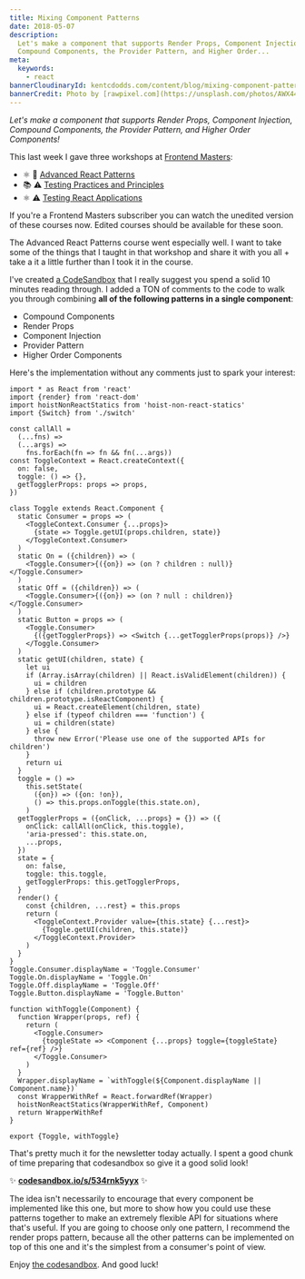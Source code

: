 ```yaml
---
title: Mixing Component Patterns
date: 2018-05-07
description:
  Let's make a component that supports Render Props, Component Injection,
  Compound Components, the Provider Pattern, and Higher Order...
meta:
  keywords:
    - react
bannerCloudinaryId: kentcdodds.com/content/blog/mixing-component-patterns/banner
bannerCredit: Photo by [rawpixel.com](https://unsplash.com/photos/AWX44zfMV-M)
---
```


_Let's make a component that supports Render Props, Component Injection,
Compound Components, the Provider Pattern, and Higher Order Components!_

This last week I gave three workshops at
[Frontend Masters](https://frontendmasters.com):

- ⚛️ 💯
  [Advanced React Patterns](https://frontendmasters.com/workshops/advanced-react-patterns)
- 📚 ⚠️
  [Testing Practices and Principles](https://frontendmasters.com/workshops/testing-practices-principles)
- ⚛️ ⚠️
  [Testing React Applications](https://frontendmasters.com/workshops/testing-react-apps)

If you're a Frontend Masters subscriber you can watch the unedited version of
these courses now. Edited courses should be available for these soon.

The Advanced React Patterns course went especially well. I want to take some of
the things that I taught in that workshop and share it with you all + take a it
a little further than I took it in the course.

I've created [a CodeSandbox](https://codesandbox.io/s/534rnk5yyx) that I really
suggest you spend a solid 10 minutes reading through. I added a TON of comments
to the code to walk you through combining **all of the following patterns in a
single component**:

- Compound Components
- Render Props
- Component Injection
- Provider Pattern
- Higher Order Components

Here's the implementation without any comments just to spark your interest:

```tsx
import * as React from 'react'
import {render} from 'react-dom'
import hoistNonReactStatics from 'hoist-non-react-statics'
import {Switch} from './switch'

const callAll =
  (...fns) =>
  (...args) =>
    fns.forEach(fn => fn && fn(...args))
const ToggleContext = React.createContext({
  on: false,
  toggle: () => {},
  getTogglerProps: props => props,
})

class Toggle extends React.Component {
  static Consumer = props => (
    <ToggleContext.Consumer {...props}>
      {state => Toggle.getUI(props.children, state)}
    </ToggleContext.Consumer>
  )
  static On = ({children}) => (
    <Toggle.Consumer>{({on}) => (on ? children : null)}</Toggle.Consumer>
  )
  static Off = ({children}) => (
    <Toggle.Consumer>{({on}) => (on ? null : children)}</Toggle.Consumer>
  )
  static Button = props => (
    <Toggle.Consumer>
      {({getTogglerProps}) => <Switch {...getTogglerProps(props)} />}
    </Toggle.Consumer>
  )
  static getUI(children, state) {
    let ui
    if (Array.isArray(children) || React.isValidElement(children)) {
      ui = children
    } else if (children.prototype && children.prototype.isReactComponent) {
      ui = React.createElement(children, state)
    } else if (typeof children === 'function') {
      ui = children(state)
    } else {
      throw new Error('Please use one of the supported APIs for children')
    }
    return ui
  }
  toggle = () =>
    this.setState(
      ({on}) => ({on: !on}),
      () => this.props.onToggle(this.state.on),
    )
  getTogglerProps = ({onClick, ...props} = {}) => ({
    onClick: callAll(onClick, this.toggle),
    'aria-pressed': this.state.on,
    ...props,
  })
  state = {
    on: false,
    toggle: this.toggle,
    getTogglerProps: this.getTogglerProps,
  }
  render() {
    const {children, ...rest} = this.props
    return (
      <ToggleContext.Provider value={this.state} {...rest}>
        {Toggle.getUI(children, this.state)}
      </ToggleContext.Provider>
    )
  }
}
Toggle.Consumer.displayName = 'Toggle.Consumer'
Toggle.On.displayName = 'Toggle.On'
Toggle.Off.displayName = 'Toggle.Off'
Toggle.Button.displayName = 'Toggle.Button'

function withToggle(Component) {
  function Wrapper(props, ref) {
    return (
      <Toggle.Consumer>
        {toggleState => <Component {...props} toggle={toggleState} ref={ref} />}
      </Toggle.Consumer>
    )
  }
  Wrapper.displayName = `withToggle(${Component.displayName || Component.name})`
  const WrapperWithRef = React.forwardRef(Wrapper)
  hoistNonReactStatics(WrapperWithRef, Component)
  return WrapperWithRef
}

export {Toggle, withToggle}
```

That's pretty much it for the newsletter today actually. I spent a good chunk of
time preparing that codesandbox so give it a good solid look!

✨ [**codesandbox.io/s/534rnk5yyx**](https://codesandbox.io/s/534rnk5yyx) ✨

The idea isn't necessarily to encourage that every component be implemented like
this one, but more to show how you could use these patterns together to make an
extremely flexible API for situations where that's useful. If you are going to
choose only one pattern, I recommend the render props pattern, because all the
other patterns can be implemented on top of this one and it's the simplest from
a consumer's point of view.

Enjoy [the codesandbox](https://codesandbox.io/s/534rnk5yyx). And good luck!
